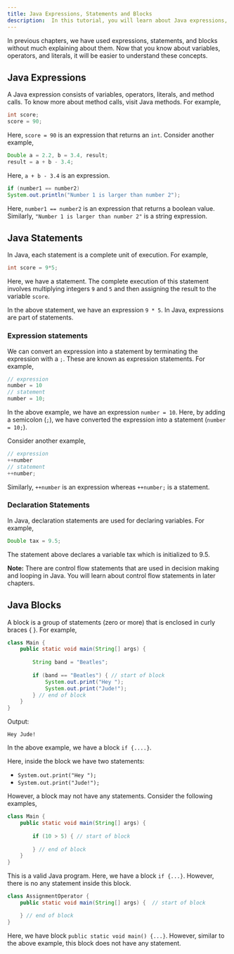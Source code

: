 ```yaml
---
title: Java Expressions, Statements and Blocks
description:  In this tutorial, you will learn about Java expressions, Java statements, difference between expression and statement, and Java blocks with the help of examples.
---
```



In previous chapters, we have used expressions, statements, and blocks without much explaining about them. Now that you know about variables, operators, and literals, it will be easier to understand these concepts.

## Java Expressions

A Java expression consists of variables, operators, literals, and method calls. To know more about method calls, visit Java methods. For example,

```java
int score; 
score = 90;
```
Here, `score = 90` is an expression that returns an `int`. Consider another example,

```java
Double a = 2.2, b = 3.4, result;
result = a + b - 3.4;
```
Here, `a + b - 3.4` is an expression.

```java
if (number1 == number2)
System.out.println("Number 1 is larger than number 2");
```
Here, `number1 == number2` is an expression that returns a boolean value. Similarly, `"Number 1 is larger than number 2"` is a string expression.

## Java Statements

In Java, each statement is a complete unit of execution. For example,

```java
int score = 9*5;
```
Here, we have a statement. The complete execution of this statement involves multiplying integers `9` and `5` and then assigning the result to the variable `score`.

In the above statement, we have an expression `9 * 5`. In Java, expressions are part of statements.

### Expression statements

We can convert an expression into a statement by terminating the expression with a `;`. These are known as expression statements. For example,

```java
// expression
number = 10
// statement
number = 10;
```
In the above example, we have an expression `number = 10`. Here, by adding a semicolon (`;`), we have converted the expression into a statement (`number = 10;`).

Consider another example,

```java
// expression
++number
// statement
++number;
```

Similarly, `++number` is an expression whereas `++number;` is a statement.

### Declaration Statements

In Java, declaration statements are used for declaring variables. For example,

```java
Double tax = 9.5;
```
The statement above declares a variable tax which is initialized to 9.5.
<TipInfo>

**Note:** There are control flow statements that are used in decision making and looping in Java. You will learn about control flow statements in later chapters.

</TipInfo>

## Java Blocks

A block is a group of statements (zero or more) that is enclosed in curly braces { }. For example,

```java
class Main {
    public static void main(String[] args) {
    	
        String band = "Beatles";
    	
        if (band == "Beatles") { // start of block
            System.out.print("Hey ");
            System.out.print("Jude!");
        } // end of block
    }
}
```
Output:

```text
Hey Jude!
```
In the above example, we have a block `if {....}`.

Here, inside the block we have two statements:

- `System.out.print("Hey ");`
- `System.out.print("Jude!");`

However, a block may not have any statements. Consider the following examples,

```java
class Main {
    public static void main(String[] args) {
    	
        if (10 > 5) { // start of block	
 
        } // end of block
    }
}
```
This is a valid Java program. Here, we have a block `if {...}`. However, there is no any statement inside this block.

```java
class AssignmentOperator {
    public static void main(String[] args) {  // start of block 	

    } // end of block
}
```
Here, we have block `public static void main() {...}`. However, similar to the above example, this block does not have any statement.